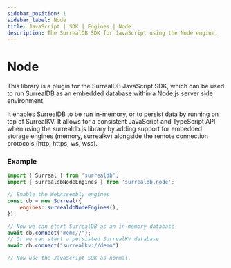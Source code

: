 ```yaml
---
sidebar_position: 1
sidebar_label: Node
title: JavaScript | SDK | Engines | Node
description: The SurrealDB SDK for JavaScript using the Node engine.
---
```


# Node

This library is a plugin for the SurrealDB JavaScript SDK, which can be used to run SurrealDB as an embedded database within a Node.js server side environment.

It enables SurrealDB to be run in-memory, or to persist data by running on top of SurrealKV. It allows for a consistent JavaScript and TypeScript API when using the surrealdb.js library by adding support for embedded storage engines (memory, surrealkv) alongside the remote connection protocols (http, https, ws, wss).

### Example

```js
import { Surreal } from 'surrealdb';
import { surrealdbNodeEngines } from 'surrealdb.node';

// Enable the WebAssembly engines
const db = new Surreal({
    engines: surrealdbNodeEngines(),
});

// Now we can start SurrealDB as an in-memory database
await db.connect("mem://");
// Or we can start a persisted SurrealKV database
await db.connect("surrealkv://demo");

// Now use the JavaScript SDK as normal.
```

